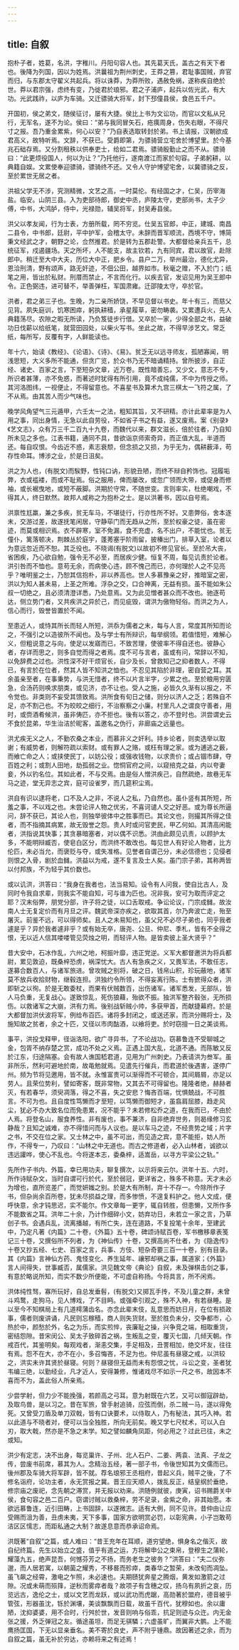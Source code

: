 ```yaml
---
---
---
```

title: 自叙
---




抱朴子者，姓葛，名洪，字稚川。丹阳句容人也。其先葛天氏，盖古之有天下者也。後降为列国，因以为姓焉。洪曩祖为荆州刺史，王莽之篡，君耻事国贼，弃官而归，与东郡太守翟义共起兵。将以诛莽，为莽所败，遇赦免祸，遂称疾自绝於世。莽以君宗强，虑终有变，乃徙君於琅邪。君之子浦庐，起兵以佐光武，有大功。光武践祚，以庐为车骑。又迁骠骑大将军，封下邳僮县侯，食邑五千户。

开国初，侯之弟文，随侯征讨，屡有大捷。侯比上书为文讼功，而官以文私从兄行，无军名，遂不为论。侯曰：“弟与我同冒矢石，疮痍周身，伤失右眼，不得尺寸之报。吾乃重金累紫，何心以安？”乃自表选取转封於弟。书上请报，汉朝欲成君高义，故特听焉。文辞，不获已。受爵即第，为骠骑营立宅舍於博望里。於今基兆石础存焉。又分割租秩以供奉吏士，给如二君焉。骠骑殷勤止之而不从。骠骑曰：“此更烦役国人，何以为让？”乃托他行，遂南渡江而家於句容。子弟躬耕，以典籍自娱。文累使奉迎骠骑，骠骑终不还。又令人守护博望宅舍，以冀骠骑之反，至於累世无居之者。

洪祖父学无不涉，究测精微，文艺之高，一时莫伦。有经国之才，仁吴，历宰海盐。临安。山阴三县。入为吏部待郎，御史中丞，庐陵太守，吏部尚书，太子少傅，中书，大鸿胪，侍中，光禄勋，辅吴将军，封吴寿县侯。

洪父以孝友闻，行为士表，方册所载，罔不穷览。仕吴五官郎，中正，建城、南昌二县令，中书郎，廷尉，平中护军，会稽太守。未辞而晋军顺流，西境不守，博简秉文经武之才，朝野之论，佥然推君。於是转为五郡赴警。大都督给亲兵五千，总统征军，戍遏疆场。天之所坏，人不能支，故主钦若，九有同宾，君以故官，赴除郎中。稍迁至大中大夫，历位大中正，肥乡令。县户二万，举州最治，德化尤异，恩洽刑清，野有颂声，路无奸迹，不佃公田，越界如市。秋毫之赠，不入於门；纸笔之用，皆出於私财。刑厝而禁止，不言而化行。以疾去官，发诏见用为吴王郎中令。正色弼违，进可替不，举善弹枉，军国肃雍。迁邵陵太守，卒於官。

洪者，君之弟三子也。生晚，为二亲所娇饶，不早见督以书史。年十有三，而慈父见背。夙失庭训，饥寒困瘁，躬执耕穑，承星履草，密勿畴袭。又累遭兵火，先人典籍荡尽。农隙之暇无所读，乃负笈徒步行借。又卒於一家，少得全部之书，益破功日伐薪以给纸笔，就营田园处，以柴火写书。坐此之故，不得早涉艺文。常乏纸，每所写，反覆有字，人鲜能读也。

年十六，始读《教经》、《论语》、《诗》、《易》。贫乏无以远寻师友，孤陋寡闻，明浅思短，大义多所不能通，但贪广览，於众书乃无不暗诵精持。曾所披涉，自正经、诸史、百家之言，下至短杂文章，近万卷。既性暗善忘，又少文，意志不专，所识者甚薄，亦不免惑，而著述时犹得有所引用，竟不成纯儒，不中为传授之师。其河洛图纬，一视便止，不得留意也。不喜星书及算术九宫三棋太一飞符之属，了不从焉。由其苦人而少气味也。

晚学风角望气三元遁甲，六壬太一之法，粗知其旨，又不研精。亦计此辈率是为人用之事，同出身情，无急以此自劳役，不如省子书之有益，遂又废焉。案《别录》《艺文志》，众有万三千二百九十九卷，而魏代以来，群文滋长，倍於往者，乃自知所未见之多也。江表书籍，通同不具，昔欲诣京师索奇异，而正值大乱，半道而还。每自叹恨。今齿近不惑，素志衰颓，但念损之又损，为乎无为，偶耕薮泽，苟存性命耳。博涉之业，於是日沮矣。

洪之为人也，(有脱文)而騃野，性钝口讷，形貌丑陋，而终不辩自矜饰也。冠履垢弊，衣或褴褛，而或不耻焉。俗之服用，俾而屡改，或忽广领而大带，或促身而修袖，或长裾曳地，或短不蔽脚。洪期於守常，不随世变。言则率实，杜绝嘲戏，不得其人，终日默然。故邦人咸称之为抱朴之士。是以洪著书，因以自号焉。

洪禀性尪羸，兼之多疾，贫无车马，不堪徒行，行亦性所不好。又患弊俗，舍本逐末，交游过差，故遂抚笔闲居，守静荜门而无趋从之所，至於权豪之徒，虽在密迹，而莫或相识焉。衣不辟寒，室不免漏，食不充虚，名不出户，不能忧也。贫无僮仆，篱落顿决，荆棘丛於庭宇，蓬莠塞乎阶雨留，披榛出门，排草入室，论者以为意远忽近而不恕。其乏役也。不晓谒(有脱文)以故初不修见官长。至於吊大丧，省困疾，乃心欲自勉，强令无不必至，而居疾少健。恒复不周，每见讥责於论者。洪引咎而不恤也。意苟无余，而病使心违，顾不愧己而已，亦何理於人之不见亮乎？唯明鉴之士，乃恕其信抱朴，非以养高也。世人多慕豫亲之好，推暗室之密，洪以为知人甚未易，上圣之所难。浮杂之交，口合神离，无益有损。虽不能如朱公叔一切绝之，且必须清澄详悉，乃处意焉。又为此见憎者甚众而不改也。驰逐苟达，侧立势门者，又共疾洪之异於己，而见疵毁，谓洪为傲物轻俗。而洪之为人，信心而行，毁誉皆置於不闻。

至患近人，或恃其所长而轻人所短，洪忝为儒者之末，每与人言，常度其所知而论之，不强引之以造彼所不闻也。及与学士有所辩识，每举纲领。若值惜短，难解心义，但粗说意之与向，使足以发寤而已，不致苦理，使彼率不得自还也。彼静心者，存详而思之，则多自觉而得之者焉。度不可与言者，虽或有问，常辞以不知，以免辞费之过也。洪性深不好干烦官长，自少及长，曾救知己之抑者数人，不得已，有言於在位者，然其人皆不知洪之恤也。不忍见其陷於非理，密自营之耳。其余虽亲至者，在事秉势，与洪无惜者，终不以片言半字，少累之也。至於粮用穷匮急，合汤药则唤求朋类，或见济，亦不让也。受人之施，必皆久久渐有以报之，不令觉也。非类则不妄受其馈致焉。洪所食有旬日之储，则分以济人之乏；若殊自不足，亦不割己也。不为皎皎之细行，不治察察之小廉。村里凡人之谓良守善者，用时，或赍酒肴候洪，虽非俦匹，亦不拒也。後有以答之，亦不登时也。洪尝谓史云不食於昆弟，华生治洁於昵客，盖邀名之伪行，非廊庙之远量也。

洪尤疾无义之人，不勤农桑之本业，而慕非义之奸利。持乡论者，则卖选举以取谢；有威势者，则解符疏以索财。或有罪人之赂，或枉有理之家。或为逋逃之薮，而飨亡命之人；或挟使民丁，以妨公役；或强收钱物，以求贵价；或占锢市肆，夺百姓之利；或割人田地，劫孤弱之业。惚恫官府之间，以窥掊克之益，内以夸妻妾，外以钓名位。其如此者，不与交焉。由是俗人憎洪疾己，自然疏绝，故巷无车马之迹，堂无异志之宾，庭可设雀罗，而几筵积尘焉。

洪自有识以逮将老，口不及人之非，不说人之私，乃自然也。虽仆竖有其所短，所羞之事，不以戏之也。未尝论评人物之优劣，不喜诃谴人交之好恶。或为尊长所逼问，辞不获已，其论人也，则独举彼体中之胜事而已。其论文也，则撮其所得之佳者，而不指摘其病累，故无毁誉之怨。贵人时或问官吏民，甲乙何如。其清高闲能者，洪指说其快事；其贪暴暗塞者，对以偶不识悉。洪由此颇见讥责，以顾护太多，不能明辩臧否，使皂白区分，而洪终不敢改也。每见世人有好论人物者，比方伦匹，未必当允，而褒贬与夺，或失准格。见誉者自谓己分，未必信德也；见侵者则恨之入骨，剧於血雠。洪益以为戒，遂不复言及士人矣。虽门宗子弟，其称两皆以付邦族，不为轻乎其价数也。

或以讥洪，洪答曰：“我身在我者也，法当易知。设令有人问我，使自比古人，及同时令我自求辈，则我实不能自知，可与谁为匹也。况非我，安可为取而评定之耶？汉末俗弊，朋党分部，许子将之徒，以口舌取戒。争讼论议，门宗成雠。故汝南人士无复定价而有月旦之评。魏武帝深亦疾之，欲取其首，尔乃奔波亡走，殆至屠灭。前鉴不远，可以得师矣。且人之未易知也，虽父兄不必尽子弟也，同乎我者遽是乎？异於我者遽非乎？或有始无卒，唐尧、公旦、仲尼、季札，皆有不全得之恨，无以近人信其喽喽管见荧烛之明，而轻评人物。是皆卖彼上圣大贤乎？”

昔大安中，石冰作乱，六州之地，柯振叶靡，违正党逆。义军大都督邀洪为将兵都尉，累见敦迫，既桑梓恐虏，祸深忧大。古人有急疾之义，又畏军法，不敢任志，遂募合数百人，与诸军旅进。曾攻贼之别将，破之日，钱帛山积，珍玩蔽地，诸军莫不放兵收拾财物，继毂连担。洪独约令所领，不得妄离行陈。士有摭得众者，洪即斩之以徇。於是无敢委杖，而果有伏贼数百，出伤诸军。诸军悉发，无部队，皆人马负重，无复战心。遂致惊乱，死伤狼藉，殆欲不振。独洪军整齐毂张，无所损伤。以救诸军之大崩，洪有力焉。後别战斩贼小帅，多获甲首，而献捷幕府。於是大都督加洪伏波将军，例给布百匹。诸将多封闭之，或送还家，而洪分赐将士，及施知故之贫者，余之十匹，又径以市肉酤酒，以飨将吏。於时窃擅一日之美谈焉。

事平，洪投戈释甲，径诣洛阳，欲广寻异书，了不论战功。窃慕鲁连不受聊城之金，包胥不纳存楚之赏，成功不处之义焉。正遇上国大乱，北道不通。而陈敏又反於江东，归途隔塞。会有故人谯国嵇君道，见用为广州刺史。乃表请洪为叁军。虽非所乐，然利可避地於南，故黾勉就焉。见遣先行催兵，而君道於後遇害，遂停广州。频为节将见邀用，皆不就。永惟富贵可以渐得而不可顿合，其间屑屑，亦足以劳人。且荣位势利，譬如寄客，既非常物，又其去不可得留也。隆隆者绝，赫赫者灭，有若春华，须臾凋落，得之不喜，失之安悲？悔吝百端，忧惧兢战，不可胜言。不可为也。且自度性笃懒而才至短，以笃懒而御短才，虽翕肩屈膝，趋走风尘，犹必不办大致名位而免患累，况不能乎？未若修松乔之道，在我而已，不由於人焉。将登名山，服食养性。非有废也，事不兼济，自非绝弃世务，则曷缘修习玄静哉？且知之诚难，亦不得惜问而与人议也。是以车马之迹，不经贵势之域；片字之书，不交在位之家。又士林之中，虽不可出，而见造之宾，意不能拒，妨人所作，不得专一，乃叹曰：“山林之中无道也。而古之修道者，必入山林者，诚欲以违远讙哗，使心不乱也。今将遂本志，委桑梓，适嵩岳，以寻方平梁公之轨。”

先所作子书内、外篇，幸已用功夫，聊复撰次，以示将来云尔。洪年十五、六时，所作诗赋杂文，当时自谓可行於代，至於弱冠，更详省之，殊多不称意。天才未必为增也，直所览差广，而觉妍媸之别。於是大有所制，弃十不存一。今除所作子书，但杂尚余百所卷，犹未尽损益之理，而多惨愤，不遑复料护之。他人文成，便呼快意，余才钝思迟，实不能尔。作文章每一更字，辄自转胜，但患懒，又所作多不能数省之耳。洪年二十余，乃计作细碎小文，妨弃功日，未若立一家之言，乃草创子书。会遇兵乱，流离播越，有所亡失，连在道路，不复投笔十余年，至建武中，乃定凡著《内篇》二十卷，《外篇》五十卷，碑颂诗赋百卷，军书檄移章表笺记三十卷，又撰俗所不列者，为《神仙传》十卷，又撰高尚不仕者，为《隐逸传》十卷又抄五经、七史、百家之言，兵事、方伎、短杂奇要三百一十卷，别有目录。其《内篇》言神仙方药、鬼怪变化、养生延年、禳邪却祸之事，属道家；《外篇》言人间得失，世事臧否，属儒家。洪见魏文帝《典论》自叙，未及弹棋击剑之事，有意於略说所知，而实不数少所便能，不可虚自称扬。今将具言，所不闲焉。

洪体纯性驽，寡所玩好，自总发垂髫，(有脱文)又掷瓦手抟，不及儿童之群，未曾斗鸡鹜，走狗马，见人博戏，了不目眄。或强牵引观之，殊不入神，有若昼睡。是以至今不知棋局上有几道樗蒲齿名。亦念此辈末伎，乱意思而妨日月，在位有损政事，儒者则废讲诵，凡民则忘稼穑，商人则失货财。至於胜负未分，交争都市，心热於中，颜愁於外，名之为乐，而实煎悴，丧廉耻之操，兴争竞之端，相取重货，密结怨隙。昔宋闵公、吴太子致碎首之祸，生叛乱之变，覆灭七国，几倾天朝。作戒百代，其鉴明矣。每观戏者，渐恚交集，手足相及，丑詈相加，绝交坏友，往往有焉。怨不在大，亦不在小，多召悔吝，不足为也。仲尼虽有昼寝之戒，以洪较之，洪实未许其贤於昼寝。何则？昼寝但无益而未有怨恨之忧，斗讼之变，圣者犹韦编三绝，以勤经业，凡才近人，安得兼修，惟诸戏尽不如示一尺之书，故因本不喜而不为，盖此俗人所亲焉。

少尝学射，但力少不能挽强，若颜高之弓耳。意为射既在六艺，又可以御寇辟劫，及取鸟兽，是以习之。昔在军旅，曾手射追骑，应弦而倒，杀二贼一马，遂以得免死。又曾受刀盾及单刀双戟，皆有口诀要术，以侍取人，乃有秘法，其巧入神。若以此道与不晓者对，便可以当全独胜，所向无前矣。晚又学七尺杖术，可以入白刃，取大戟，然亦是不急之末学。知之譬如麟角凤距，何必用之？过此已往，未之或知。

洪少有定志，决不出身，每览巢许、子州、北人石户、二姜、两袁、法真、子龙之传，尝废书前席，慕其为人。念精治五经，著一部子书，令後世知其为文儒而已。後州郡及车骑大将军辟，皆不就。荐名琅邪王丞相府，昔起义兵，贼平之後，了不修名诣府，论功主者，永无赏报之冀。晋王应天顺人，拨乱反正，结皇纲於垂绝，修宗庙之废祀，念先朝之滞赏，并无报以劝来。洪随例就彼，庚寅，诏书赐爵关中侯，食句容之邑二百户。窃谓讨贼以救桑梓，劳不足录，金紫之命，非其始愿。本欲远慕鲁连，近引田畴，上书固辞，以遂微志。适有大例，同不见许。昔仲由让应受赐而沮为善，丑虏未夷，天下多事，国家方欲明赏必罚，以彰宪典，小子岂敢苟洁区区懦志，而距私通之大制？故遂息意而恭承诏命焉。

洪既著“自叙”之篇，或人难曰：“昔王充年在耳顺，道穷望绝，惧身名之偕灭，故自纪终篇。先生以始立之盛，值乎有道之运，方将解申公之束帛，登穆生之蒲轮，耀藻九五，绝声昆吾，何憾芬芳之不扬，而务老生之彼务？”洪答曰：“夫二仪弥邈，而人居若寓，以朝菌之耀秀，不移晷而殄瘁，类春华之暂荣，未改旬而凋坠。虽飞飙之经霄，激电之乍照，未必速也。夫期赜犹奔星之腾烟，黄发如激箭之过隙。况或未萌而殒箨，逆秋而雾瘁者哉？故项子有含穗之叹，扬乌有夙折之哀，历览远古，逸伦之士，或以文艺而龙跃，或以武功而虎踞，高勋著於盟府，德音被乎管弦，形器虽沈，铄於渊壤，美谈飘飘而日载，故虽千百代，犹穆如也。余以庸陋，沈抑婆婆，用不合时，行舛於世，发音则响与俗乖，抗足则迹与众迕。内无金张之援，外乏弹冠之友。循途虽坦，而足无骐驎；六虚虽旷，而翼非大鹏。上不能鹰扬匡国，下无以显亲垂名。美不寄於良史，声不附乎锺鼎。故因著述之余，而为自叙之篇，虽无补於穷达，亦赖将来之有述焉！